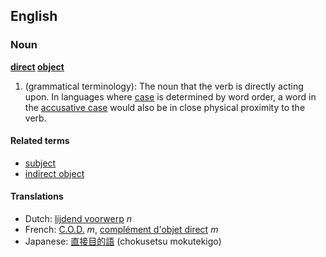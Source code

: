 ==English==
===Noun===
'''[[direct]] [[object]]'''

# (grammatical terminology): The noun that the verb is directly acting upon. In languages where [[case]] is determined by word order, a word in the [[accusative case]] would also be in close physical proximity to the verb.

<!--Ex: I see the car. (car is the direct object) --Wikipedia.
-->
====Related terms====
*[[subject]]
*[[indirect object]]

====Translations====
*Dutch: [[lijdend voorwerp]] ''n''
*French: [[C.O.D.]] ''m'', [[complément d'objet direct]] ''m''
*Japanese: [[直接目的語]] (chokusetsu mokutekigo)